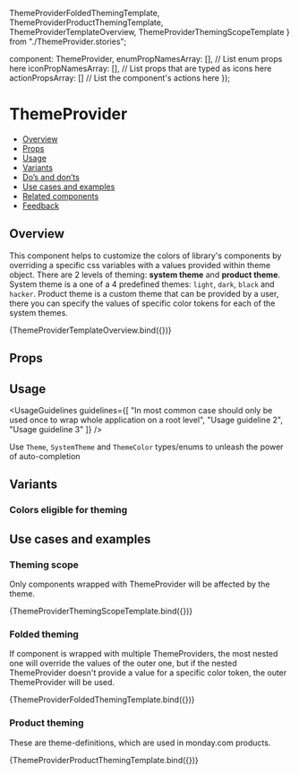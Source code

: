   ThemeProviderFoldedThemingTemplate,
  ThemeProviderProductThemingTemplate,
  ThemeProviderTemplateOverview,
  ThemeProviderThemingScopeTemplate
} from "./ThemeProvider.stories";

  component: ThemeProvider,
  enumPropNamesArray: [], // List enum props here
  iconPropNamesArray: [], // List props that are typed as icons here
  actionPropsArray: [] // List the component's actions here
});

<Meta
  title="Components/ThemeProvider"
  component={ThemeProvider}
  argTypes={metaSettings.argTypes}
  decorators={metaSettings.decorators}
/>

# ThemeProvider

<AlphaWarning />

- [Overview](#overview)
- [Props](#props)
- [Usage](#usage)
- [Variants](#variants)
- [Do’s and don’ts](#dos-and-donts)
- [Use cases and examples](#use-cases-and-examples)
- [Related components](#related-components)
- [Feedback](#feedback)

## Overview

This component helps to customize the colors of library's components by overriding a specific css variables with a values provided within theme object.
There are 2 levels of theming: **system theme** and **product theme**. System theme is a one of a 4 predefined themes: <code>light</code>, <code>dark</code>, <code>black</code> and <code>hacker</code>.
Product theme is a custom theme that can be provided by a user, there you can specify the values of specific color tokens for each of the system themes.

<Canvas>
  <Story
    name="Overview"
    args={{
      theme: {
        name: "overview-theme",
        colors: {
          [SystemTheme.LIGHT]: {
            [ThemeColor.primaryColor]: "green",
            [ThemeColor.primaryHoverColor]: "darkgreen"
          },
          [SystemTheme.DARK]: {
            [ThemeColor.primaryColor]: "red",
            [ThemeColor.primaryHoverColor]: "darkred"
          },
          black: {
            "primary-color": "orange",
            "primary-hover-color": "darkorange"
          },
          hacker: {
            "primary-color": "purple",
            "primary-hover-color": "darkmagenta"
          }
        }
      }
    }}
  >
    {ThemeProviderTemplateOverview.bind({})}
  </Story>
</Canvas>

## Props

<ArgsTable story="Overview" />

## Usage

<UsageGuidelines
  guidelines={[
    "In most common case should only be used once to wrap whole application on a root level",
    "Usage guideline 2",
    "Usage guideline 3"
  ]}
/>

<Tip title="Dev tip">
  Use <code>Theme</code>, <code>SystemTheme</code> and <code>ThemeColor</code> types/enums to unleash the power of
  auto-completion
</Tip>

## Variants

### Colors eligible for theming

<Story name="Colors eligible for theming">
  <ColorsEligibleForTheming />
</Story>

## Use cases and examples

### Theming scope

Only components wrapped with ThemeProvider will be affected by the theme.

<Canvas>
  <Story name="Theming scope">{ThemeProviderThemingScopeTemplate.bind({})}</Story>
</Canvas>

### Folded theming

If component is wrapped with multiple ThemeProviders, the most nested one will override the values of the outer one, but if the nested ThemeProvider doesn't provide a value for a specific color token, the outer ThemeProvider will be used.

<Canvas>
  <Story name="Folded theming">{ThemeProviderFoldedThemingTemplate.bind({})}</Story>
</Canvas>

### Product theming

These are theme-definitions, which are used in monday.com products.

<Canvas>
  <Story name="Product theming">{ThemeProviderProductThemingTemplate.bind({})}</Story>
</Canvas>
